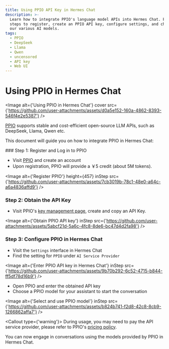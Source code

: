 ```yaml
---
title: Using PPIO API Key in Hermes Chat
description: >-
  Learn how to integrate PPIO's language model APIs into Hermes Chat. Follow the
  steps to register, create an PPIO API key, configure settings, and chat with
  our various AI models.
tags:
  - PPIO
  - DeepSeek
  - Llama
  - Qwen
  - uncensored
  - API key
  - Web UI
---
```


# Using PPIO in Hermes Chat

<Image alt={'Using PPIO in Hermes Chat'} cover src={'https://github.com/user-attachments/assets/d0a5e152-160a-4862-8393-546f4e2e5387'} />

[PPIO](https://ppinfra.com/user/register?invited_by=RQIMOC\&utm_source=github_lobechat) supports stable and cost-efficient open-source LLM APIs, such as DeepSeek, Llama, Qwen etc.

This document will guide you on how to integrate PPIO in Hermes Chat:

<Steps>
  ### Step 1: Register and Log in to PPIO

  - Visit [PPIO](https://ppinfra.com/user/register?invited_by=RQIMOC\&utm_source=github_lobechat) and create an account
  - Upon registration, PPIO will provide a ￥5 credit (about 5M tokens).

  <Image alt={'Register PPIO'} height={457} inStep src={'https://github.com/user-attachments/assets/7cb3019b-78c1-48e0-a64c-a6a4836affd9'} />

  ### Step 2: Obtain the API Key

  - Visit PPIO's [key management page](https://ppinfra.com/settings/key-management), create and copy an API Key.

  <Image alt={'Obtain PPIO API key'} inStep src={'https://github.com/user-attachments/assets/5abcf21d-5a6c-4fc8-8de6-bc47d4d2fa98'} />

  ### Step 3: Configure PPIO in Hermes Chat

  - Visit the `Settings` interface in Hermes Chat
  - Find the setting for `PPIO` under `AI Service Provider`

  <Image alt={'Enter PPIO API key in Hermes Chat'} inStep src={'https://github.com/user-attachments/assets/9b70b292-6c52-4715-b844-ff5df78d16b9'} />

  - Open PPIO and enter the obtained API key
  - Choose a PPIO model for your assistant to start the conversation

  <Image alt={'Select and use PPIO model'} inStep src={'https://github.com/user-attachments/assets/b824b741-f2d8-42c8-8cb9-1266862affa7'} />

  <Callout type={'warning'}>
    During usage, you may need to pay the API service provider, please refer to PPIO's [pricing
    policy](https://ppinfra.com/llm-api?utm_source=github_lobe-chat\&utm_medium=github_readme\&utm_campaign=link).
  </Callout>
</Steps>

You can now engage in conversations using the models provided by PPIO in Hermes Chat.
